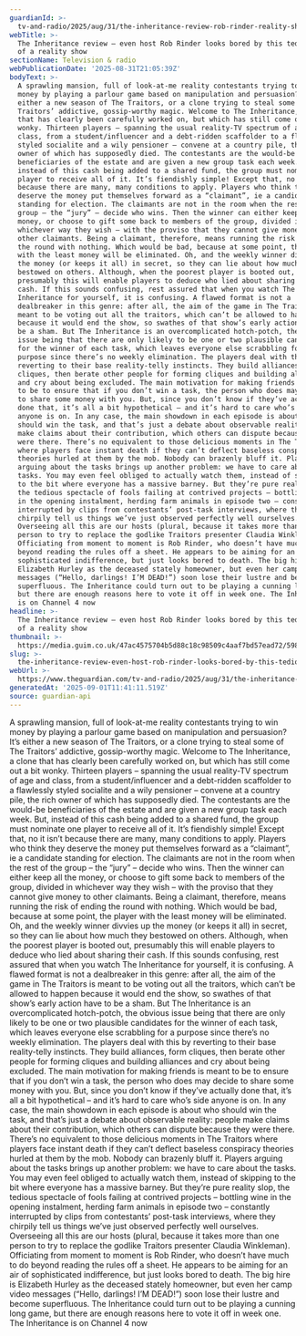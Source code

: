 ```yaml
---
guardianId: >-
  tv-and-radio/2025/aug/31/the-inheritance-review-rob-rinder-reality-show-channel-4
webTitle: >-
  The Inheritance review – even host Rob Rinder looks bored by this tedious mess
  of a reality show
sectionName: Television & radio
webPublicationDate: '2025-08-31T21:05:39Z'
bodyText: >-
  A sprawling mansion, full of look-at-me reality contestants trying to win
  money by playing a parlour game based on manipulation and persuasion? It’s
  either a new season of The Traitors, or a clone trying to steal some of The
  Traitors’ addictive, gossip-worthy magic. Welcome to The Inheritance, a clone
  that has clearly been carefully worked on, but which has still come out a bit
  wonky. Thirteen players – spanning the usual reality-TV spectrum of age and
  class, from a student/influencer and a debt-ridden scaffolder to a flawlessly
  styled socialite and a wily pensioner – convene at a country pile, the rich
  owner of which has supposedly died. The contestants are the would-be
  beneficiaries of the estate and are given a new group task each week. But,
  instead of this cash being added to a shared fund, the group must nominate one
  player to receive all of it. It’s fiendishly simple! Except that, no it isn’t
  because there are many, many conditions to apply. Players who think they
  deserve the money put themselves forward as a “claimant”, ie a candidate
  standing for election. The claimants are not in the room when the rest of the
  group – the “jury” – decide who wins. Then the winner can either keep all the
  money, or choose to gift some back to members of the group, divided in
  whichever way they wish – with the proviso that they cannot give money to
  other claimants. Being a claimant, therefore, means running the risk of ending
  the round with nothing. Which would be bad, because at some point, the player
  with the least money will be eliminated. Oh, and the weekly winner divvies up
  the money (or keeps it all) in secret, so they can lie about how much they
  bestowed on others. Although, when the poorest player is booted out,
  presumably this will enable players to deduce who lied about sharing their
  cash. If this sounds confusing, rest assured that when you watch The
  Inheritance for yourself, it is confusing. A flawed format is not a
  dealbreaker in this genre: after all, the aim of the game in The Traitors is
  meant to be voting out all the traitors, which can’t be allowed to happen
  because it would end the show, so swathes of that show’s early action have to
  be a sham. But The Inheritance is an overcomplicated hotch-potch, the obvious
  issue being that there are only likely to be one or two plausible candidates
  for the winner of each task, which leaves everyone else scrabbling for a
  purpose since there’s no weekly elimination. The players deal with this by
  reverting to their base reality-telly instincts. They build alliances, form
  cliques, then berate other people for forming cliques and building alliances
  and cry about being excluded. The main motivation for making friends is meant
  to be to ensure that if you don’t win a task, the person who does may decide
  to share some money with you. But, since you don’t know if they’ve actually
  done that, it’s all a bit hypothetical – and it’s hard to care who’s side
  anyone is on. In any case, the main showdown in each episode is about who
  should win the task, and that’s just a debate about observable reality: people
  make claims about their contribution, which others can dispute because they
  were there. There’s no equivalent to those delicious moments in The Traitors
  where players face instant death if they can’t deflect baseless conspiracy
  theories hurled at them by the mob. Nobody can brazenly bluff it. Players
  arguing about the tasks brings up another problem: we have to care about the
  tasks. You may even feel obliged to actually watch them, instead of skipping
  to the bit where everyone has a massive barney. But they’re pure reality slop,
  the tedious spectacle of fools failing at contrived projects – bottling wine
  in the opening instalment, herding farm animals in episode two – constantly
  interrupted by clips from contestants’ post-task interviews, where they
  chirpily tell us things we’ve just observed perfectly well ourselves.
  Overseeing all this are our hosts (plural, because it takes more than one
  person to try to replace the godlike Traitors presenter Claudia Winkleman).
  Officiating from moment to moment is Rob Rinder, who doesn’t have much to do
  beyond reading the rules off a sheet. He appears to be aiming for an air of
  sophisticated indifference, but just looks bored to death. The big hire is
  Elizabeth Hurley as the deceased stately homeowner, but even her camp video
  messages (“Hello, darlings! I’M DEAD!”) soon lose their lustre and become
  superfluous. The Inheritance could turn out to be playing a cunning long game,
  but there are enough reasons here to vote it off in week one. The Inheritance
  is on Channel 4 now
headline: >-
  The Inheritance review – even host Rob Rinder looks bored by this tedious mess
  of a reality show
thumbnail: >-
  https://media.guim.co.uk/47ac4575704b5d88c18c98509c4aaf7bd57ead72/598_0_7314_5856/500.jpg
slug: >-
  the-inheritance-review-even-host-rob-rinder-looks-bored-by-this-tedious-mess-of-a-reality-show
webUrl: >-
  https://www.theguardian.com/tv-and-radio/2025/aug/31/the-inheritance-review-rob-rinder-reality-show-channel-4
generatedAt: '2025-09-01T11:41:11.519Z'
source: guardian-api
---
```

A sprawling mansion, full of look-at-me reality contestants trying to win money by playing a parlour game based on manipulation and persuasion? It’s either a new season of The Traitors, or a clone trying to steal some of The Traitors’ addictive, gossip-worthy magic. Welcome to The Inheritance, a clone that has clearly been carefully worked on, but which has still come out a bit wonky. Thirteen players – spanning the usual reality-TV spectrum of age and class, from a student/influencer and a debt-ridden scaffolder to a flawlessly styled socialite and a wily pensioner – convene at a country pile, the rich owner of which has supposedly died. The contestants are the would-be beneficiaries of the estate and are given a new group task each week. But, instead of this cash being added to a shared fund, the group must nominate one player to receive all of it. It’s fiendishly simple! Except that, no it isn’t because there are many, many conditions to apply. Players who think they deserve the money put themselves forward as a “claimant”, ie a candidate standing for election. The claimants are not in the room when the rest of the group – the “jury” – decide who wins. Then the winner can either keep all the money, or choose to gift some back to members of the group, divided in whichever way they wish – with the proviso that they cannot give money to other claimants. Being a claimant, therefore, means running the risk of ending the round with nothing. Which would be bad, because at some point, the player with the least money will be eliminated. Oh, and the weekly winner divvies up the money (or keeps it all) in secret, so they can lie about how much they bestowed on others. Although, when the poorest player is booted out, presumably this will enable players to deduce who lied about sharing their cash. If this sounds confusing, rest assured that when you watch The Inheritance for yourself, it is confusing. A flawed format is not a dealbreaker in this genre: after all, the aim of the game in The Traitors is meant to be voting out all the traitors, which can’t be allowed to happen because it would end the show, so swathes of that show’s early action have to be a sham. But The Inheritance is an overcomplicated hotch-potch, the obvious issue being that there are only likely to be one or two plausible candidates for the winner of each task, which leaves everyone else scrabbling for a purpose since there’s no weekly elimination. The players deal with this by reverting to their base reality-telly instincts. They build alliances, form cliques, then berate other people for forming cliques and building alliances and cry about being excluded. The main motivation for making friends is meant to be to ensure that if you don’t win a task, the person who does may decide to share some money with you. But, since you don’t know if they’ve actually done that, it’s all a bit hypothetical – and it’s hard to care who’s side anyone is on. In any case, the main showdown in each episode is about who should win the task, and that’s just a debate about observable reality: people make claims about their contribution, which others can dispute because they were there. There’s no equivalent to those delicious moments in The Traitors where players face instant death if they can’t deflect baseless conspiracy theories hurled at them by the mob. Nobody can brazenly bluff it. Players arguing about the tasks brings up another problem: we have to care about the tasks. You may even feel obliged to actually watch them, instead of skipping to the bit where everyone has a massive barney. But they’re pure reality slop, the tedious spectacle of fools failing at contrived projects – bottling wine in the opening instalment, herding farm animals in episode two – constantly interrupted by clips from contestants’ post-task interviews, where they chirpily tell us things we’ve just observed perfectly well ourselves. Overseeing all this are our hosts (plural, because it takes more than one person to try to replace the godlike Traitors presenter Claudia Winkleman). Officiating from moment to moment is Rob Rinder, who doesn’t have much to do beyond reading the rules off a sheet. He appears to be aiming for an air of sophisticated indifference, but just looks bored to death. The big hire is Elizabeth Hurley as the deceased stately homeowner, but even her camp video messages (“Hello, darlings! I’M DEAD!”) soon lose their lustre and become superfluous. The Inheritance could turn out to be playing a cunning long game, but there are enough reasons here to vote it off in week one. The Inheritance is on Channel 4 now
